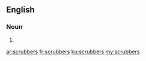 ==English==

===Noun===
{{head|en|plural}}

# {{plural of|scrubber|lang=en}}

[[ar:scrubbers]]
[[fr:scrubbers]]
[[ku:scrubbers]]
[[my:scrubbers]]